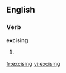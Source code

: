 
==English==

===Verb===
'''excising'''

# {{present participle of|excise}}

[[fr:excising]]
[[vi:excising]]